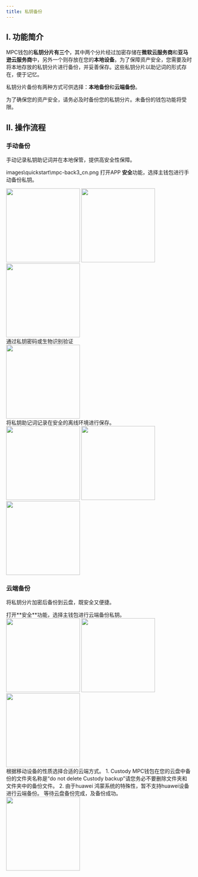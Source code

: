 ```yaml
---
title: 私钥备份
---
```


## I. 功能简介


MPC钱包的**私钥分片有三个**，其中两个分片经过加密存储在**微软云服务商**和**亚马逊云服务商**中，另外一个则存放在您的**本地设备**。为了保障资产安全，您需要及时将本地存放的私钥分片进行备份，并妥善保存。这些私钥分片以助记词的形式存在，便于记忆。

私钥分片备份有两种方式可供选择：**本地备份**和**云端备份**。


<Warning>
为了确保您的资产安全，请务必及时备份您的私钥分片。未备份的钱包功能将受限。
</Warning>


## II. 操作流程

### **手动备份** 

手动记录私钥助记词并在本地保管，提供高安全性保障。

images\quickstart\mpc-back3_cn.png
<Steps>
<Step title="私钥备份功能">
    打开APP **安全**功能，选择主钱包进行手动备份私钥。
<div className="w-full flex items-center justify-center">
    <CardGroup cols={3}>
        <img src="/images/user-guide/safecn.png.png" width="200"/>
        <img src="/images/quickstart/mpc-backcloud1_cn.png" width="200"/>
        <img src="/images/quickstart/mpc-backcloud2_cn.png" width="200"/>
    </CardGroup>
</div>

</Step>
<Step title="输入私钥密码">
    通过私钥密码或生物识别验证
<div className="w-full flex items-center justify-center">
 <img src="/images/quickstart/mpc-back3_cn.png" width="200"/>
</div>

<Step title="查看助记词并保存">
    将私钥助记词记录在安全的离线环境进行保存。

<div className="w-full flex items-center justify-center">
  <CardGroup cols={3}>
<img src="/images/quickstart/mpc-back4_cn.png" width="200"/>
<img src="/images/quickstart/mpc-back5_cn.png" width="200"/>
<img src="/images/quickstart/mpc-back6_cn.png" width="200"/>
  </CardGroup>
</div>

</Step>
</Steps>



### **云端备份** 

将私钥分片加密后备份到云盘，既安全又便捷。

<Steps>
<Step title="打开私钥备份功能">
    打开**安全**功能，选择主钱包进行云端备份私钥。
<div className="w-full flex items-center justify-center">
    <CardGroup cols={3}>
        <img src="/images/user-guide/safecn.png.png" width="200"/>
        <img src="/images/quickstart/mpc-backcloud1_cn.png" width="200"/>
        <img src="/images/quickstart/mpc-backcloud2_cn.png" width="200"/>
    </CardGroup>
</div>

</Step>
<Step title="选择云盘">
    根据移动设备的性质选择合适的云端方式。
    <Warning>
1. Custody MPC钱包在您的云盘中备份的文件夹名称是“do not delete Custody backup”请您务必不要删除文件夹和文件夹中的备份文件。
2. 由于huawei 鸿蒙系统的特殊性，暂不支持huawei设备进行云端备份。
</Warning>
</Step>
<Step title="云盘备份">
    等待云盘备份完成，及备份成功。
    <div className="w-full flex items-center justify-center">
 <img src="/images/quickstart//mpc-backcloud3_cn.png" width="200"/>
</div>
</Step>
</Steps>

